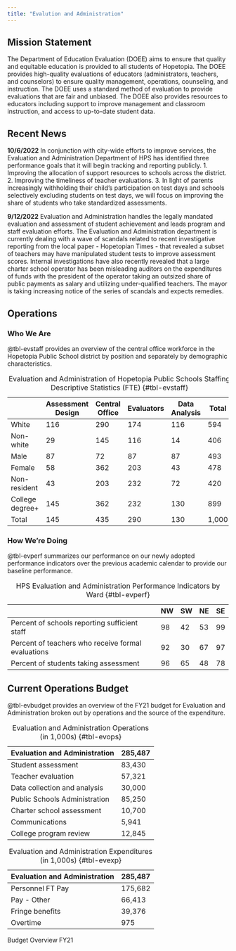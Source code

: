 ```yaml
---
title: "Evalution and Administration"
---
```


## Mission Statement
The Department of Education Evaluation (DOEE) aims to ensure that quality and equitable education is provided to all students of Hopetopia. The DOEE provides high-quality evaluations of educators (administrators, teachers, and counselors) to ensure quality management, operations, counseling, and instruction. The DOEE uses a standard method of evaluation to provide evaluations that are fair and unbiased. The DOEE also provides resources to educators including support to improve management and classroom instruction, and access to up-to-date student data.

## Recent News
:::{.callout-note}
**10/6/2022** In conjunction with city-wide efforts to improve services, the Evaluation and Administration Department of HPS has identified three performance goals that it will begin tracking and reporting publicly. 1. Improving the allocation of support resources to schools across the district. 2. Improving the timeliness of teacher evaluations. 3. In light of parents increasingly withholding their child's participation on test days and schools selectively excluding students on test days, we will focus on improving the share of students who take standardized assessments. 
:::

:::{.callout-note}
**9/12/2022** Evaluation and Administration handles the legally mandated evaluation and assessment of student achievement and leads program and staff evaluation efforts. The Evaluation and Administration department is currently dealing with a wave of scandals related to recent investigative reporting from the local paper - Hopetopian Times - that revealed a subset of teachers may have manipulated student tests to improve assessment scores. Internal investigations have also recently revealed that a large charter school operator has been misleading auditors on the expenditures of funds with the president of the operator taking an outsized share of public payments as salary and utilizing under-qualified teachers. The mayor is taking increasing notice of the series of scandals and expects remedies.
:::

## Operations

### Who We Are
@tbl-evstaff provides an overview of the central office workforce in the Hopetopia Public School district by position and separately by demographic characteristics.

|                 | Assessment Design | Central Office | Evaluators | Data Analysis | Total |
| --------------- | ----------------- | -------------- | ---------- | ------------- | ----- |
| White           | 116               | 290            | 174        | 116           | 594   |
| Non-white       | 29                | 145            | 116        | 14            | 406   |
| Male            | 87                | 72             | 87         | 87            | 493   |
| Female          | 58                | 362            | 203        | 43            | 478   |
| Non-resident    | 43                | 203            | 232        | 72            | 420   |
| College degree+ | 145               | 362            | 232        | 130           | 899   |
| Total           | 145               | 435            | 290        | 130           | 1,000  |

: Evaluation and Administration of Hopetopia Public Schools Staffing Descriptive Statistics (FTE) {#tbl-evstaff}

### How We're Doing
@tbl-evperf summarizes our performance on our newly adopted performance indicators over the previous academic calendar to provide our baseline performance. 

|                                                    | NW | SW | NE | SE |
| -------------------------------------------------- | -- | -- | -- | -- |
| Percent of schools reporting sufficient staff      | 98 | 42 | 53 | 99 |
| Percent of teachers who receive formal evaluations | 92 | 30 | 67 | 97 |
| Percent of students taking assessment              | 96 | 65 | 48 | 78 |

: HPS Evaluation and Administration Performance Indicators by Ward {#tbl-evperf}

## Current Operations Budget
@tbl-evbudget provides an overview of the FY21 budget for Evaluation and Administration broken out by operations and the source of the expenditure.

::: {#tbl-evbudget layout-ncol=2}
| Evaluation and Administration | 285,487 |
| ----------------------------- | ------- |
| Student assessment            | 83,430  |
| Teacher evaluation            | 57,321  |
| Data collection and analysis  | 30,000  |
| Public Schools Administration | 85,250  |
| Charter school assessment     | 10,700  |
| Communications                | 5,941   |
| College program review        | 12,845  |

: Evaluation and Administration Operations (in 1,000s) {#tbl-evops}

| Evaluation and Administration | 285,487 |
| ----------------------------- | ------- |
| Personnel FT Pay | 175,682 |
| Pay - Other | 66,413 |
| Fringe benefits | 39,376 |
| Overtime | 975 |

: Evaluation and Administration Expenditures (in 1,000s) {#tbl-evexp}

Budget Overview FY21
:::